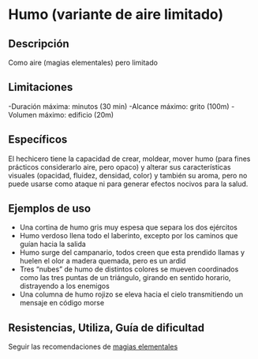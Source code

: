 # Humo (variante de aire limitado)

## Descripción

Como aire (magias elementales) pero limitado

## Limitaciones

-Duración máxima: minutos (30 min)
-Alcance máximo: grito (100m)
-Volumen máximo: edificio (20m)

## Específicos

El hechicero tiene la capacidad de crear, moldear, mover humo (para fines prácticos considerarlo aire, pero opaco) y alterar sus características visuales (opacidad, fluidez, densidad, color) y también su aroma, pero no puede usarse como ataque ni para generar efectos nocivos para la salud.

## Ejemplos de uso

- Una cortina de humo gris muy espesa que separa los dos ejércitos
- Humo verdoso llena todo el laberinto, excepto por los caminos que guían hacia la salida
- Humo surge del campanario, todos creen que esta prendido llamas y huelen el olor a madera quemada, pero es un ardid
- Tres “nubes” de humo de distintos colores se mueven coordinados como las tres puntas de un triángulo, girando en sentido horario, distrayendo a los enemigos
- Una columna de humo rojizo se eleva hacia el cielo transmitiendo un mensaje en código morse

## Resistencias, Utiliza, Guía de dificultad

Seguir las recomendaciones de [magias elementales](/docs/list-hexagons/01)
